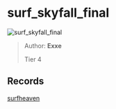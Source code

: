 
# surf_skyfall_final

![surf_skyfall_final](https://raw.githubusercontent.com/Sayt123/SurfMapPics/Maps-and-bonuses/csgo/surf_skyfall_final.jpg)

> Author: **Exxe**
>
> Tier 4

## Records

[surfheaven](https://surfheaven.eu/map/surf_skyfall_final)

